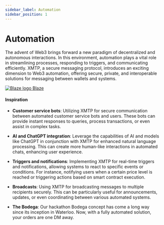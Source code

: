 ```yaml
---
sidebar_label: Automation
sidebar_position: 1
---
```



# Automation

The advent of Web3 brings forward a new paradigm of decentralized and autonomous interactions. In this environment, automation plays a vital role in streamlining processes, responding to triggers, and communicating efficiently. XMTP, a secure messaging protocol, introduces an exciting dimension to Web3 automation, offering secure, private, and interoperable solutions for messaging between wallets and systems.

<div class="chain-list white">
  <a href="https://www.withblaze.app/" class="chain-item">
    <img alt="Blaze logo" src={blaze} />
    <span>Blaze</span>
  </a>
</div>

#### Inspiration

- **Customer service bots**: Utilizing XMTP for secure communication between automated customer service bots and users. These bots can provide instant responses to queries, process transactions, or even assist in complex tasks.

- **AI and ChatGPT integration**: Leverage the capabilities of AI and models like ChatGPT in conjunction with XMTP for enhanced natural language processing. This can create more human-like interactions in automated chats, enhancing user experience.

- **Triggers and notifications**: Implementing XMTP for real-time triggers and notifications, allowing systems to react to specific events or conditions. For instance, notifying users when a certain price level is reached or triggering actions based on smart contract execution.

- **Broadcasts**: Using XMTP for broadcasting messages to multiple recipients securely. This can be particularly useful for announcements, updates, or even coordinating between various automated systems.

- **The Bodega**: Our hackathon Bodega concept has come a long way since its inception in Waterloo. Now, with a fully automated solution, your orders are one DM away.
